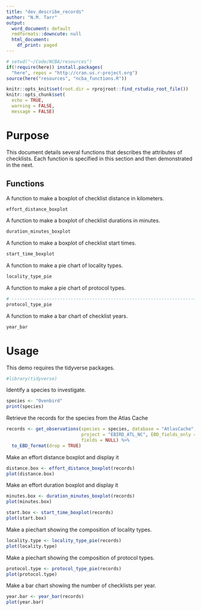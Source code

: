 ```yaml
---
title: "dev_describe_records"
author: "N.M. Tarr"
output:
  word_document: default
  rmdformats::downcute: null
  html_document:
    df_print: paged
---
```

```r
# setwd("~/Code/NCBA/resources")
if(!require(here)) install.packages(
  "here", repos = "http://cran.us.r-project.org")
source(here("resources", "ncba_functions.R"))

knitr::opts_knit$set(root.dir = rprojroot::find_rstudio_root_file())
knitr::opts_chunk$set(
  echo = TRUE,
  warning = FALSE,
  message = FALSE)
```

# Purpose
This document details several functions that describes the attributes of checklists.  Each function is specified in this section and then demonstrated in the next.

## Functions
A function to make a boxplot of checklist distance in kilometers.
```r
effort_distance_boxplot
```

A function to make a boxplot of checklist durations in minutes.
```r
duration_minutes_boxplot
```

A function to make a boxplot of checklist start times.
```r
start_time_boxplot
```

A function to make a pie chart of locality types.
```r
locality_type_pie
```

A function to make a pie chart of protocol types.
```r
# ------------------------------------------------------------------------------
protocol_type_pie
```

A function to make a bar chart of checklist years.
```r
year_bar
```


# Usage
This demo requires the tidyverse packages.
```r
#library(tidyverse)
```


Identify a species to investigate.
```r
species <- "Ovenbird"
print(species)
```

Retrieve the records for the species from the Atlas Cache
```r
records <- get_observations(species = species, database = "AtlasCache", 
                            project = "EBIRD_ATL_NC", EBD_fields_only = FALSE, 
                            fields = NULL) %>%
  to_EBD_format(drop = TRUE)
```

Make an effort distance boxplot and display it
```r
distance.box <- effort_distance_boxplot(records)
plot(distance.box)
```

Make an effort duration boxplot and display it
```r
minutes.box <- duration_minutes_boxplot(records)
plot(minutes.box)
```

```r
start.box <- start_time_boxplot(records)
plot(start.box)
```

Make a piechart showing the composition of locality types.
```r
locality.type <- locality_type_pie(records)
plot(locality.type)
```

Make a piechart showing the composition of protocol types.
```r
protocol.type <- protocol_type_pie(records)
plot(protocol.type)
```

Make a bar chart showing the number of checklists per year.
```r
year.bar <- year_bar(records)
plot(year.bar)
```